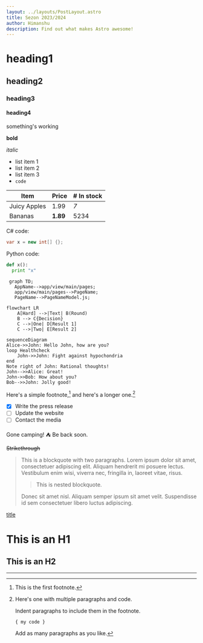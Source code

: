 ```yaml
---
layout: ../layouts/PostLayout.astro
title: Sezon 2023/2024
author: Himanshu
description: Find out what makes Astro awesome!
---
```


# heading1

## heading2

### heading3

#### heading4

something's working

**bold**

_italic_

- list item 1
- list item 2
- list item 3
- `code`

| Item         | Price     | # In stock |
|--------------|-----------|------------|
| Juicy Apples | 1.99      | *7*        |
| Bananas      | **1.89**  | 5234       |

C# code:
```csharp
var x = new int[] {};
```

Python code:
```python
def x():
  print "x"
```

```mermaid
 graph TD;
   AppName-->app/view/main/pages;
   app/view/main/pages-->PageName;
   PageName-->PageNameModel.js;
```

```mermaid
flowchart LR
    A[Hard] -->|Text| B(Round)
    B --> C{Decision}
    C -->|One| D[Result 1]
    C -->|Two| E[Result 2]
```

```mermaid
sequenceDiagram
Alice->>John: Hello John, how are you?
loop Healthcheck
    John->>John: Fight against hypochondria
end
Note right of John: Rational thoughts!
John-->>Alice: Great!
John->>Bob: How about you?
Bob-->>John: Jolly good!
```

Here's a simple footnote,[^1] and here's a longer one.[^bignote]

[^1]: This is the first footnote.

[^bignote]: Here's one with multiple paragraphs and code.

    Indent paragraphs to include them in the footnote.

    `{ my code }`

    Add as many paragraphs as you like.

- [x] Write the press release
- [ ] Update the website
- [ ] Contact the media

Gone camping! :tent: Be back soon.

~~Strikethrough~~

> This is a blockquote with two paragraphs. Lorem ipsum dolor sit amet,
> consectetuer adipiscing elit. Aliquam hendrerit mi posuere lectus.
> Vestibulum enim wisi, viverra nec, fringilla in, laoreet vitae, risus.
>
> > This is nested blockquote.
>
> Donec sit amet nisl. Aliquam semper ipsum sit amet velit. Suspendisse
> id sem consectetuer libero luctus adipiscing.

[title](https://www.example.com)

This is an H1
=============

This is an H2
-------------

---
